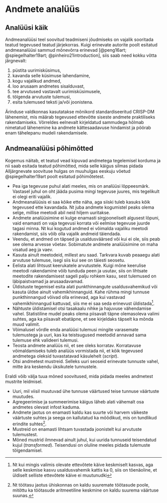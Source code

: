 # Andmete analüüs {#sec-analüüs}

## Analüüsi käik

Andmeanalüüsi teel soovitud teadmiseni jõudmiseks on vajalik sooritada teatud tegevused teatud järjekorras. Kuigi erinevate autorite poolt esitatud andmeanalüüsi sammud mõnevõrra erinevad [@peng16art; @spiegelhalter19art; @pinheiro21introduction], siis saab need kokku võtta järgnevalt: 

1. püstita uurimisküsimus, 
2. kavanda selle küsimuse lahendamine, 
3. kogu vajalikud andmed, 
4. loo arusaam andmetes sisalduvast, 
5. tee arvutused vastavalt uurimisküsimusele, 
6. tõlgenda arvutuste tulemusi, 
7. esita tulemused teksti ja/või joonistena.

Ärinduse valdkonnas kasutatakse mõnikord standardiseeritud CRISP-DM lähenemist, mis määrab tegevused ettevõtte siseste andmete praktiliseks rakendamiseks. Võrreldes eelnevalt kirjeldatud sammudega hõlmab nimetatud lähenemine ka andmete kättesaadavuse hindamist ja pöörab enam tähelepanu mudeli rakendamisele.

<!-- 
Data analysis process
Research question
Cross Industry Standard Process for Data Mining (CRISP-DM)
-->

## Andmeanalüüsi põhimõtted

Kogemus näitab, et teatud vead kipuvad andmetega tegelemisel korduma ja nii saab esitada teatud põhimõtted, mida selle käigus silmas pidada Alljärgnevate soovituse hulgas on muuhulgas eeskuju võetud @spiegelhalter19art poolt esitatud põhimõtetest.

- Pea iga tegevuse puhul alati meeles, mis on analüüsi lõppeesmärk. Vastasel juhul on oht jääda pusima mingi tegevuse juures, mis tegelikult ei olegi eriti vajalik.
- Andmeanalüüsis ei saa kõike ette näha, aga siiski tuleb kasuks kõik tegevused ette kavandada. Nt juba andmete kogumistel peaks olema selge, millise meetodi abil neid hiljem uuritakse. 
- Andmete analüüsimine ei kulge enamasti sirgjooneliselt algusest lõpuni, vaid enamasti on vaja tegevusi korrata või eelmise tegevuse juurde tagasi minna. Nt kui kogutud andmed ei võimalda vajaliku meetodi rakendamist, siis võib olla vajalik andmeid täiendada.
- Veendu, et andmed on täpsed ja usaldusväärsed või kui ei ole, siis peab see olema arvesse võetav. Sobimatute andmete analüüsimine on maha visatud aeg ja vaev.
- Kasuta ainult meetodeid, millest aru saad. Tarkvara kuvab peaaegu alati arvutuse tulemuse, isegi siis kui see on täiesti seosetu.
- Eelista alati lihtsust keerukatele arvutustele. Kuigi mõne keerulise meetodi rakendamine võib tunduda peen ja usutav, siis on lihtsate meetodite rakendamisest sageli palju rohkem kasu, sest tulemused on läbipaistvamad ja arusaadavamad.
- Üldistuste tegemisel esita alati punkthinnangute usaldusvahemikud või kasuta üldse ainult vahemikhinnanguid. Kahe rühma mingi tunnuse punkthinnangud võivad olla erinevad, aga kui vastavad vahemikhinnangud kattuvad, siis me ei saa seda erinevust üldistada^[Nt kui mingis valimis olevate ettevõtete käive keskmiselt kasvas, aga selle keskmise kasvu usaldusvahemik kattis ka 0, siis on tõenäoline, et üldiselt selliste ettevõtete käive ei muutunudki]. 
- Nähtuste üldistamisel otsi tasakaalu nihke ja hajuvuse vähendamise vahel. Statistiline mudel peaks olema piisavalt täpne olemasoleva valimi suhtes, aga ka piisavalt ebatäpne, et see kirjeldaks täpselt ka mõnda muud valimit.
- Võimalusel võrdle enda analüüsi tulemusi mingite varasemate tulemustega ja uuri, kas ka teistsugused meetodid annavad sama tulemuse ehk valideeri tulemusi. 
- Teosta andmete analüüs nii, et see oleks korratav. Korratavuse võimaldamiseks tuleb analüüs vormistada nii, et kõik tegevused andmetega oleksid tuvastatavad käsulehelt (*script*).
- Otsi andmetest mustreid. Selleks uuri seoseid erinevate tunnuste vahel, mitte ära keskendu üksikutele tunnustele.

Eraldi võib välja tuua mõned soovitused, mida pidada meeles andmetest mustrite leidmisel.

- Uuri, mil viisil muutuvad ühe tunnuse väärtused teise tunnuse väärtuste muutudes. 
- Agregeerimise ja summeerimise käigus läheb alati vähemalt osa andmetes olevast infost kaduma.
- Andmete jaotus on enamasti kaldu kas suurte või harvem väikeste väärtuste suhtes ja seega on kallutatud ka mõõdikud, mis on tundlikud erindite suhtes^[Nt töötasu jaotus ühiskonnas on kaldu suuremate töötasude poole, mitõttu ka töötasude aritmeetiline keskmine on kaldu suurema väärtuse suunas.].
- Mustreid on enamasti lihtsam tuvastada joonistelt kui arvutuste tulemustest.
- Mõned mustrid ilmnevad ainult juhul, kui uurida tunnuseid teisendatud kujul (*transformed*). Teisendusi on oluline meeles pidada tulemuste tõlgendamisel.

<!-- 
Principles of statistical analysis
Patterns in data
-->

<!--
## Eetika

<!-- 
Data ethics
Data protection regulations
-->